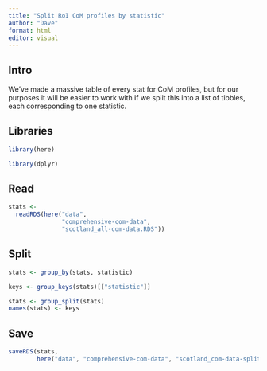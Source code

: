 ```yaml
---
title: "Split RoI CoM profiles by statistic"
author: "Dave"
format: html
editor: visual
---
```


## Intro

We've made a massive table of every stat for CoM profiles, but for our purposes it will be easier to work with if we split this into a list of tibbles, each corresponding to one statistic.

## Libraries

```r
library(here)

library(dplyr)
```

## Read

```r
stats <-
  readRDS(here("data",
               "comprehensive-com-data",
               "scotland_all-com-data.RDS"))
```

## Split

```r
stats <- group_by(stats, statistic)

keys <- group_keys(stats)[["statistic"]]

stats <- group_split(stats)
names(stats) <- keys
```

## Save

```r
saveRDS(stats,
        here("data", "comprehensive-com-data", "scotland_com-data-split.RDS"))
```
